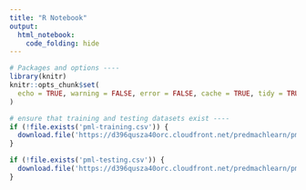 ```yaml
---
title: "R Notebook"
output: 
  html_notebook:
    code_folding: hide
---
```


```r
# Packages and options ----
library(knitr)
knitr::opts_chunk$set(
  echo = TRUE, warning = FALSE, error = FALSE, cache = TRUE, tidy = TRUE
)

# ensure that training and testing datasets exist ----
if (!file.exists('pml-training.csv')) {
  download.file('https://d396qusza40orc.cloudfront.net/predmachlearn/pml-training.csv', 'pml-training.csv', method = 'curl')
}

if (!file.exists('pml-testing.csv')) {
  download.file('https://d396qusza40orc.cloudfront.net/predmachlearn/pml-testing.csv', 'pml-testing.csv', method = 'curl')
}
```

```r

```
